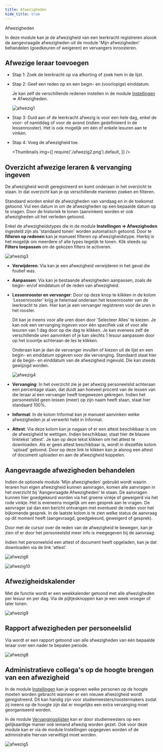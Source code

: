 ```yaml
---
title: Afwezigheden
hide_title: true
---
```


<ImageTitle img="sick.png">Afwezigheden</ImageTitle>

In deze module kan je de afwezigheid van een leerkracht registreren alsook de aangevraagde afwezigheden uit de module 'Mijn afwezigheden' behandelen (goedkeuren of weigeren) en vervangers inroosteren. 

## Afwezige leraar toevoegen

- Stap 1: Zoek de leerkracht op via afkorting of zoek hem in de lijst.
- Stap 2: Geef een reden op en een begin- en (voorlopige) einddatum. 

  Je kan zelf de verschillende redenen instellen in de module [Instellingen](/afwezigheden/instellingen/) => Afwezigheden.

  ![afwezig1](./afwezig1.png)

- Stap 3: Duid aan of de leerkracht afwezig is voor een hele dag, enkel de voor- of namiddag of voor de avond (indien gedefinieerd in de lessenrooster). Het is ook mogelijk om één of enkele lesuren aan te vinken. 
- Stap 4: Voeg de afwezigheid toe.

  <Thumbnails img={[
      require('./afwezig2.png').default, 
    ]} />

## Overzicht afwezige leraren & vervanging ingeven

De afwezigheid wordt geregistreerd en komt onderaan in het overzicht te staan. In dat overzicht kan je op verschillende manieren zoeken en filteren. 

Standaard worden enkel de afwezigheden van vandaag en in de toekomst getoond. Vul een datum in om de afwezigheden op een bepaalde datum op te vragen. Door de historiek te tonen (aanvinken) worden er ook afwezigheden uit het verleden getoond. 

Enkel de afwezigheidstypes die in de module **Instellingen => Afwezigheden** ingesteld zijn als 'standaard tonen' worden automatisch getoond. Door te **filteren op redenen** kan je manueel filteren op afwezigheidstype. Hierbij is het mogelijk om meerdere of alle types tegelijk te tonen. Klik steeds op **Filters toepassen** om de gekozen filters te activeren. 

![afwezig3](./afwezig3.png)


- **Verwijderen**: Via <LegacyAction img="remove.png"/> kan je een afwezigheid verwijderen in het geval die foutief was.

- **Aanpassen**: Via <LegacyAction img="edit.png"/> kan je bestaande afwezigheden aanpassen, zoals de begin- en/of einddatum of de reden van afwezigheid.

- **Lessenrooster en vervanger**: Door op deze knop <LegacyAction img="calendar.png"/> te klikken in de kolom 'Lessenrooster' krijg je helemaal onderaan het lessenrooster van de leerkracht te zien. Hier kan je een vervanger registreren voor de uren in het rooster. 

  Dit kan je ineens voor alle uren doen door 'Selecteer Alles' te kiezen. Je kan ook een vervanging ingeven voor één specifiek vak of voor alle lesuren van 1 dag door op die dag te klikken. Je kan evenees zelf de verschillende uren aanvinken of je kan slechts 1 lesuur aanpassen door op het icoontje achteraan de les te klikken.

  Onderaan kan je dan de vervanger invullen of kiezen uit de lijst en een begin- en einddatum opgeven voor die vervanging. Standaard staat hier al de begin- en einddatum van de afwezigheid ingevuld. Die kan steeds gewijzigd worden. 

  ![afwezig4](./afwezig4.png)

- **Vervanging**: In het overzicht zie je per afwezig personeelslid achteraan een percentage staan, dat duidt aan hoeveel procent van de lessen van die leraar al een vervanger heeft toegewezen gekregen. Indien het personeelslid geen lessen (meer) op zijn naam heeft staan, staat hier standaard 100%.

- **Informat**: In de kolom Informat kan je manueel aanvinken welke afwezigheden je al verwerkt hebt in Informat. 
- **Attest**: Via deze kolom kan je nagaan of er een attest beschikbaar is om de afwezigheid te wettigen. Indien beschikbaar, staat hier de blauwe linktekst 'attest'. Je kan op deze tekst klikken om het attest te downloaden. Als er geen attest beschikbaar is, wordt in diezelfde kolom 'upload' getoond. Door op deze link te klikken kan je alsnog een attest of document uploaden en aan de afwezigheid koppelen.  

## Aangevraagde afwezigheden behandelen

Indien de optionele module 'Mijn afwezigheden' gebruikt wordt waarin leraren hun eigen afwezigheid kunnen aanvragen, komen alle aanvragen in het overzicht bij 'Aangevraagde Afwezigheden' te staan. De aanvragen kunnen hier goedgekeurd worden via het groene vinkje of geweigerd via het rode vinkje. Het is eveneens mogelijk om een gesprek aan te vragen. De aanvrager zal dan een bericht ontvangen met eventueel de reden voor het bijkomende gesprek. In de laatste kolom is te zien welke status de aanvraag op dit moment heeft (aangevraagd, goedgekeurd, geweigerd of gesprek). 

Door met de cursor over de reden van de afwezigheid te bewegen, kan je zien of er door het personeelslid meer info is meegegeven bij de aanvraag. 

Indien het personeelslid een attest of document heeft opgeladen, kan je dat downloaden via de link 'attest'. 

![afwezig6](./afwezig6.PNG)

![afwezig10](./afwezig10.PNG)

## Afwezigheidskalender

Met de functie <LegacyAction img="calendar.png" text="Toon Afwezighedenkalender"/> wordt er een weekkalender getoond met alle afwezigheden per lesuur en per dag. Via de pijltjesknoppen kan je een week vroeger of later tonen.

![afwezig9](./afwezig9.PNG)

## Rapport afwezigheden per personeelslid

Via <LegacyAction img="configure.png" text="Maak rapport"/> wordt er een rapport getoond van alle afwezigheden van één bepaalde leraar over een nader te bepalen periode. 

![afwezig8](./afwezig8.PNG)

## Administratieve collega's op de hoogte brengen van een afwezigheid

In de module [Instellingen](/afwezigheden/instellingen/) kan je opgeven welke personen op de hoogte moeten worden gebracht wanneer er een nieuwe afwezigheid wordt geregistreerd.
Dit kan handig zijn voor studiemeesters/roostermakers zodat zij ineens op de hoogte zijn dat er mogelijks een extra vervanging moet georganiseerd worden.

In de module [Vervangingslijsten](/vervangingslijsten) kan er door studiemeesters op een gelijkaardige manier ook iemand afwezig worden gezet. Ook voor deze module kan er via de module Instellingen opgegeven worden of de administratie hiervan verwittigd moet worden.

![afwezig5](./afwezig5.png)
